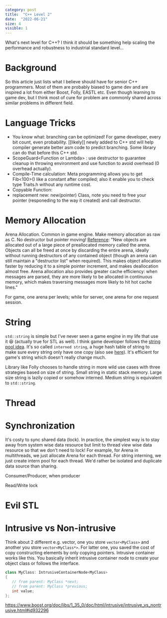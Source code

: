 ```yaml
---
category: post
title:  "C++ Level 2"
date:  "2022-06-21"
size: 4
visible: 1
---
```


What's next level for C++? I think it should be something help scaling the performance and robustness to industrial standard level...

# Background
So this article just lists what I believe should have for senior C++ programmers. Most of them are probably biased to game dev and are inspired a lot from either Boost, Folly, EASTL etc. Even though learning to game dev, but I think most of cure for problem are commonly shared across similar problems in different field.

# Language Tricks
* You know what: branching can be optimized! For game developer, every bit count, even probability. [[likely]] newly added to C++ std will help compiler generate better asm code to predict branching. Some library can do that before this C++ std.
* ScopeGuard<Function or Lambda\> : use destructor to guarantee cleanup in throwing environment and use function to avoid overhead (0 overhead actually).
* Compile-Time calculation: Meta programming allows you to get Fib<100>() like a constant after compiled; also it enable you to check type Traits.h without any runtime cost.
* Copyable Function: 
* replacement new: new(pointer) Class, note you need to free your pointer (responeding to the way it created) and call destructor.

# Memory Allocation
Arena Allocation. Common in game engine. Make memory allocation as raw as C. No destructor but pointer moving! [Reference](https://developers.google.com/protocol-buffers/docs/reference/arenas): "New objects are allocated out of a large piece of preallocated memory called the arena. Objects can all be freed at once by discarding the entire arena, ideally without running destructors of any contained object (though an arena can still maintain a "destructor list" when required). This makes object allocation faster by reducing it to a simple pointer increment, and makes deallocation almost free. Arena allocation also provides greater cache efficiency: when messages are parsed, they are more likely to be allocated in continuous memory, which makes traversing messages more likely to hit hot cache lines."

For game, one arena per levels; while for server, one arena for one request session.

# String
`std::string` is simple but I've never seen a game engine in my life that use it 😆 (actually true for STL as well). I think game developer follows the [string pool idea](https://github.com/id-Software/DOOM-3/blob/master/neo/idlib/containers/StrPool.h). It's so called `interned string`, a huge hash table of string to make sure every string only have one copy (also see [here](https://www.geeksforgeeks.org/interning-of-string/)). It's efficient for game's string which doesn't really change much.

Library like Folly chooses to handle string in more wild use cases with three strategies based on size of string. Small string in static stack memory. Large size string is lazily copied or somehow interned. Medium string is equivalent to `std::string`.

# Thread

# Synchronization
It's costy to sync shared data (lock). In practice, the simplest way is to stay away from system wise data resource but limit to thread view wise data resource so that we don't need to lock! For example, for Arena in multithreads, we just allocate Arena for each thread. For string interning, we just create intern pool for each thread. We'd rather be isolated and duplicate data source than sharing.

Consumer/Producer, when producer 

Read/Write lock



# Evil STL

# Intrusive vs Non-intrusive
Think about 2 different e.g. vector, one you store `vector<MyClass>` and another you store `vector<MyClass*>`. For latter one, you saved the cost of copy constructing elements by only copying pointers. Intrusive container works like this.
You basically inherit intrusive container node to create your object class or follows the interface. 
```.cpp
class MyClass: IntrusiveContainerNode<MyClass>
{
   // from parent: MyClass *next;
   // from parent: MyClass *previous;
   int value;
};
```
https://www.boost.org/doc/libs/1_35_0/doc/html/intrusive/intrusive_vs_nontrusive.html#id932296
